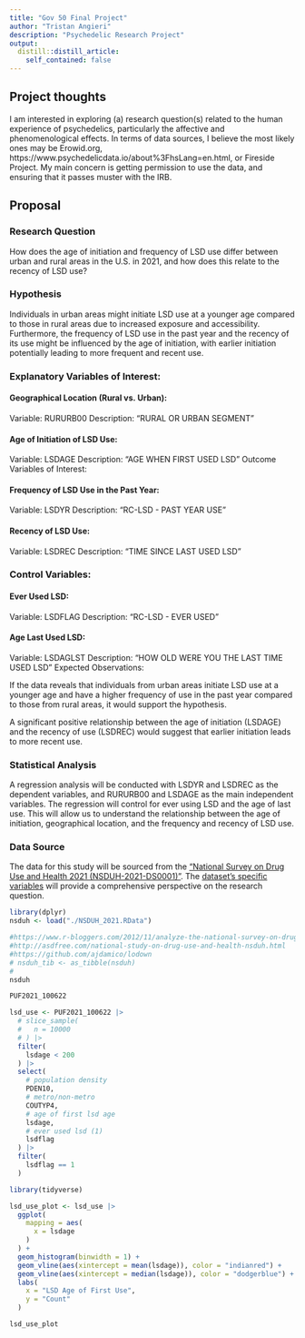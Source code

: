 ```yaml
---
title: "Gov 50 Final Project"
author: "Tristan Angieri"
description: "Psychedelic Research Project"
output:
  distill::distill_article:
    self_contained: false
---
```




## Project thoughts

I am interested in exploring (a) research question(s) related to the human experience of psychedelics, particularly the affective and phenomenological effects. In terms of data sources, I believe the most likely ones may be Erowid.org, https://www.psychedelicdata.io/about%3FhsLang=en.html, or Fireside Project. My main concern is getting permission to use the data, and ensuring that it passes muster with the IRB.

## Proposal

### Research Question
How does the age of initiation and frequency of LSD use differ between urban and rural areas in the U.S. in 2021, and how does this relate to the recency of LSD use?

### Hypothesis
Individuals in urban areas might initiate LSD use at a younger age compared to those in rural areas due to increased exposure and accessibility. Furthermore, the frequency of LSD use in the past year and the recency of its use might be influenced by the age of initiation, with earlier initiation potentially leading to more frequent and recent use.

### Explanatory Variables of Interest:

#### Geographical Location (Rural vs. Urban):
Variable: RURURB00
Description: "RURAL OR URBAN SEGMENT"

#### Age of Initiation of LSD Use:
Variable: LSDAGE
Description: "AGE WHEN FIRST USED LSD"
Outcome Variables of Interest:

#### Frequency of LSD Use in the Past Year:
Variable: LSDYR
Description: "RC-LSD - PAST YEAR USE"

#### Recency of LSD Use:
Variable: LSDREC
Description: "TIME SINCE LAST USED LSD"

### Control Variables:

#### Ever Used LSD:
Variable: LSDFLAG
Description: "RC-LSD - EVER USED"

#### Age Last Used LSD:
Variable: LSDAGLST
Description: "HOW OLD WERE YOU THE LAST TIME USED LSD"
Expected Observations:

If the data reveals that individuals from urban areas initiate LSD use at a younger age and have a higher frequency of use in the past year compared to those from rural areas, it would support the hypothesis.

A significant positive relationship between the age of initiation (LSDAGE) and the recency of use (LSDREC) would suggest that earlier initiation leads to more recent use.

### Statistical Analysis
A regression analysis will be conducted with LSDYR and LSDREC as the dependent variables, and RURURB00 and LSDAGE as the main independent variables. The regression will control for ever using LSD and the age of last use. This will allow us to understand the relationship between the age of initiation, geographical location, and the frequency and recency of LSD use.

### Data Source
The data for this study will be sourced from the ["National Survey on Drug Use and Health 2021 (NSDUH-2021-DS0001)"](https://www.datafiles.samhsa.gov/dataset/national-survey-drug-use-and-health-2021-nsduh-2021-ds0001). The [dataset's specific variables](https://www.datafiles.samhsa.gov/sites/default/files/NSDUH_files/RDAS/RDAS_Comparability.xlsx) will provide a comprehensive perspective on the research question.

```r
library(dplyr)
nsduh <- load("./NSDUH_2021.RData")

#https://www.r-bloggers.com/2012/11/analyze-the-national-survey-on-drug-use-and-health-nsduh-with-r/
#http://asdfree.com/national-study-on-drug-use-and-health-nsduh.html
#https://github.com/ajdamico/lodown
# nsduh_tib <- as_tibble(nsduh)
# 
nsduh
```

```r
PUF2021_100622
```

```r
lsd_use <- PUF2021_100622 |>
  # slice_sample(
  #   n = 10000
  # ) |>
  filter(
    lsdage < 200
  ) |>
  select(
    # population density
    PDEN10,
    # metro/non-metro
    COUTYP4,
    # age of first lsd age
    lsdage,
    # ever used lsd (1)
    lsdflag
  ) |>
  filter(
    lsdflag == 1
  )
```

```r
library(tidyverse)
```

```r
lsd_use_plot <- lsd_use |>
  ggplot(
    mapping = aes(
      x = lsdage
    )
  ) +
  geom_histogram(binwidth = 1) +
  geom_vline(aes(xintercept = mean(lsdage)), color = "indianred") +
  geom_vline(aes(xintercept = median(lsdage)), color = "dodgerblue") +
  labs(
    x = "LSD Age of First Use",
    y = "Count"
  )

lsd_use_plot
```

